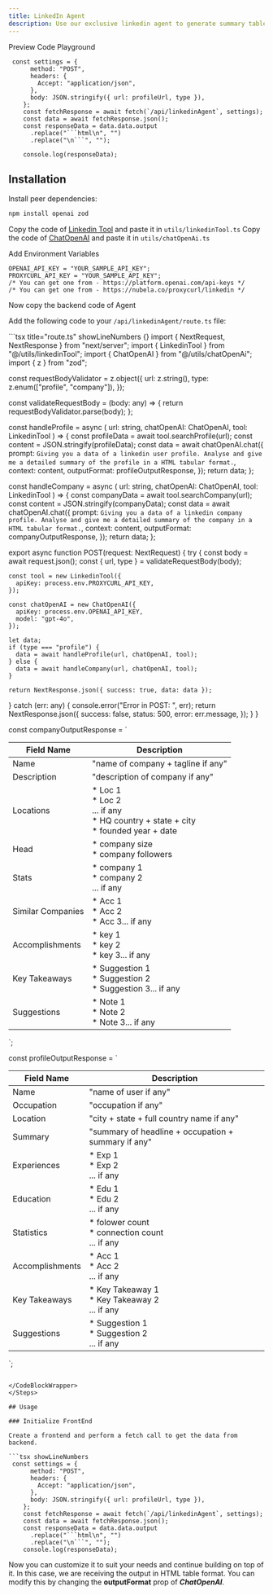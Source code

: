 ```yaml
---
title: LinkedIn Agent
description: Use our exclusive linkedin agent to generate summary tables for public profiles.
---
```


<Tabs defaultValue="preview">

<TabsList>
  <TabsTrigger value="preview">Preview</TabsTrigger>
  <TabsTrigger value="code">Code</TabsTrigger>
  <TabsTrigger value="playground" label="beta" >Playground</TabsTrigger>
</TabsList>

<TabsContent value="preview">
  <ComponentPreviewTemp>
    <LinkedInAgentDemo/>
  </ComponentPreviewTemp>
</TabsContent>

<TabsContent value="playground">
  <ComponentPreviewTemp>
    <LinkedinAgent />
  </ComponentPreviewTemp>
</TabsContent>

<TabsContent value="code">

<CodeBlockWrapper>

```tsx showLineNumbers 
 const settings = {
      method: "POST",
      headers: {
        Accept: "application/json",
      },
      body: JSON.stringify({ url: profileUrl, type }),
    };
    const fetchResponse = await fetch(`/api/linkedinAgent`, settings);
    const data = await fetchResponse.json();
    const responseData = data.data.output
      .replace("```html\n", "")
      .replace("\n```", "");

    console.log(responseData);
```

</CodeBlockWrapper>

</TabsContent>

</Tabs>

## Installation

<Steps>

<Step>Install peer dependencies:</Step>

```bash
npm install openai zod
```
<Step>Copy the code of [Linkedin Tool](https://www.agentgenesis.dev/docs/components/linkedinTool) and paste it in `utils/linkedinTool.ts`</Step>
<Step>Copy the code of [ChatOpenAI](https://www.agentgenesis.dev/components/chatOpenAi) and paste it in `utils/chatOpenAi.ts`</Step>

<Step>Add Environment Variables</Step>

```tsx title=".env" showLineNumbers {}
OPENAI_API_KEY = "YOUR_SAMPLE_API_KEY";
PROXYCURL_API_KEY = "YOUR_SAMPLE_API_KEY";
/* You can get one from - https://platform.openai.com/api-keys */
/* You can get one from - https://nubela.co/proxycurl/linkedin */
```

<Step>Now copy the backend code of Agent</Step>

Add the following code to your `/api/linkedinAgent/route.ts` file:

<CodeBlockWrapper>
```tsx title="route.ts" showLineNumbers {}
import { NextRequest, NextResponse } from "next/server";
import { LinkedinTool } from "@/utils/linkedinTool";
import { ChatOpenAI } from "@/utils/chatOpenAi";
import { z } from "zod";

const requestBodyValidator = z.object({
  url: z.string(),
  type: z.enum(["profile", "company"]),
});

const validateRequestBody = (body: any) => {
  return requestBodyValidator.parse(body);
};

const handleProfile = async (
  url: string,
  chatOpenAI: ChatOpenAI,
  tool: LinkedinTool
) => {
  const profileData = await tool.searchProfile(url);
  const content = JSON.stringify(profileData);
  const data = await chatOpenAI.chat({
    prompt: `Giving you a data of a linkedin user profile. Analyse and give me a detailed summary of the profile in a HTML tabular format.`,
    context: content,
    outputFormat: profileOutputResponse,
  });
  return data;
};

const handleCompany = async (
  url: string,
  chatOpenAI: ChatOpenAI,
  tool: LinkedinTool
) => {
  const companyData = await tool.searchCompany(url);
  const content = JSON.stringify(companyData);
  const data = await chatOpenAI.chat({
    prompt: `Giving you a data of a linkedin company profile. Analyse and give me a detailed summary of the company in a HTML tabular format.`,
    context: content,
    outputFormat: companyOutputResponse,
  });
  return data;
};

export async function POST(request: NextRequest) {
  try {
    const body = await request.json();
    const { url, type } = validateRequestBody(body);

    const tool = new LinkedinTool({
      apiKey: process.env.PROXYCURL_API_KEY,
    });

    const chatOpenAI = new ChatOpenAI({
      apiKey: process.env.OPENAI_API_KEY,
      model: "gpt-4o",
    });

    let data;
    if (type === "profile") {
      data = await handleProfile(url, chatOpenAI, tool);
    } else {
      data = await handleCompany(url, chatOpenAI, tool);
    }

    return NextResponse.json({ success: true, data: data });
  } catch (err: any) {
    console.error("Error in POST: ", err);
    return NextResponse.json({
      success: false,
      status: 500,
      error: err.message,
    });
  }
}

const companyOutputResponse = `<table>
  <thead>
    <tr>
      <th>Field Name</th>
      <th>Description</th>
    </tr>
  </thead>
  <tbody>
    <tr>
      <td>Name</td>
      <td>"name of company + tagline if any"</td>
    </tr>
    <tr>
      <td>Description</td>
      <td>"description of company if any"</td>
    </tr>
    <tr>
      <td>Locations</td>
      <td>
        * Loc 1<br>
        * Loc 2<br>
        ... if any<br>
        * HQ country + state + city<br>
        * founded year + date
      </td>
    </tr>
    <tr>
      <td>Head</td>
      <td>
        * company size<br>
        * company followers
      </td>
    </tr>
    <tr>
      <td>Stats</td>
      <td>
        * company 1<br>
        * company 2<br>
        ... if any
      </td>
    </tr>
    <tr>
      <td>Similar Companies</td>
      <td>
        * Acc 1<br>
        * Acc 2<br>
        * Acc 3... if any
      </td>
    </tr>
    <tr>
      <td>Accomplishments</td>
      <td>
        * key 1<br>
        * key 2<br>
        * key 3... if any
      </td>
    </tr>
    <tr>
      <td>Key Takeaways</td>
      <td>
        * Suggestion 1<br>
        * Suggestion 2<br>
        * Suggestion 3... if any
      </td>
    </tr>
    <tr>
      <td>Suggestions</td>
      <td>
        * Note 1<br>
        * Note 2<br>
        * Note 3... if any
      </td>
    </tr>
  </tbody>
</table>`;

const profileOutputResponse = `<table>
  <thead>
    <tr>
      <th>Field Name</th>
      <th>Description</th>
    </tr>
  </thead>
  <tbody>
    <tr>
      <td>Name</td>
      <td>"name of user if any"</td>
    </tr>
    <tr>
      <td>Occupation</td>
      <td>"occupation if any"</td>
    </tr>
    <tr>
      <td>Location</td>
      <td>"city + state + full country name if any"</td>
    </tr>
    <tr>
      <td>Summary</td>
      <td>"summary of headline + occupation + summary if any"</td>
    </tr>
    <tr>
      <td>Experiences</td>
      <td>* Exp 1<br>* Exp 2<br>... if any</td>
    </tr>
    <tr>
      <td>Education</td>
      <td>* Edu 1<br>* Edu 2<br>... if any</td>
    </tr>
    <tr>
      <td>Statistics</td>
      <td>* folower count<br>* connection count<br>... if any</td>
    </tr>
    <tr>
      <td>Accomplishments</td>
      <td>* Acc 1<br>* Acc 2<br>... if any</td>
    </tr>
    <tr>
      <td>Key Takeaways</td>
      <td>* Key Takeaway 1<br>* Key Takeaway 2<br>... if any</td>
    </tr>
    <tr>
      <td>Suggestions</td>
      <td>* Suggestion 1<br>* Suggestion 2<br>... if any</td>
    </tr>
  </tbody>
</table>`;


```

</CodeBlockWrapper>
</Steps>

## Usage

### Initialize FrontEnd

Create a frontend and perform a fetch call to get the data from backend.

```tsx showLineNumbers 
 const settings = {
      method: "POST",
      headers: {
        Accept: "application/json",
      },
      body: JSON.stringify({ url: profileUrl, type }),
    };
    const fetchResponse = await fetch(`/api/linkedinAgent`, settings);
    const data = await fetchResponse.json();
    const responseData = data.data.output
      .replace("```html\n", "")
      .replace("\n```", "");
    console.log(responseData);

```
Now you can customize it to suit your needs and continue building on top of it. 
In this case, we are receiving the output in HTML table format. 
You can modify this by changing the **outputFormat** prop of ***ChatOpenAI***.



